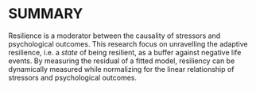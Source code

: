 # SUMMARY

Resilience is a moderator between the causality of stressors and psychological
outcomes. This research focus on unravelling the adaptive resilience, i.e. a
*state* of being resilient, as a buffer against negative life events. By
measuring the residual of a fitted model, resiliency can be dynamically
measured while normalizing for the linear relationship of stressors and
psychological outcomes.

